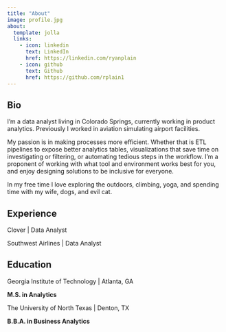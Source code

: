 ```yaml
---
title: "About"
image: profile.jpg
about:
  template: jolla
  links:
    - icon: linkedin
      text: LinkedIn
      href: https://linkedin.com/ryanplain
    - icon: github
      text: Github
      href: https://github.com/rplain1
---
```


## Bio

I’m a data analyst living in Colorado Springs, currently working in product analytics. Previously I worked in aviation simulating airport facilities.

My passion is in making processes more efficient. Whether that is ETL pipelines to expose better analytics tables, visualizations that save time on investigating or filtering, or automating tedious steps in the workflow. I'm a proponent of working with what tool and environment works best for you, and enjoy designing solutions to be inclusive for everyone. 

In my free time I love exploring the outdoors, climbing, yoga, and spending time with my wife, dogs, and evil cat.

## Experience

Clover | Data Analyst 

Southwest Airlines | Data Analyst


## Education

Georgia Institute of Technology | Atlanta, GA

**M.S. in Analytics**

The University of North Texas | Denton, TX

**B.B.A. in Business Analytics** 


